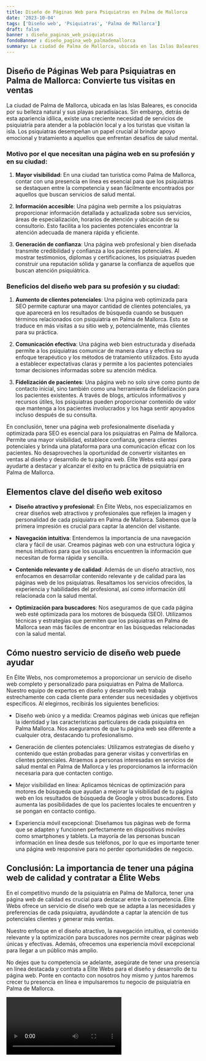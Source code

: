 ```yaml
---
title: Diseño de Páginas Web para Psiquiatras en Palma de Mallorca
date: '2023-10-04'
tags: ['Diseño web', 'Psiquiatras', 'Palma de Mallorca']
draft: false
banner : diseño_paginas_web_psiquiatras
fondoBanner : diseño_pagina_web_palmademallorca
summary: La ciudad de Palma de Mallorca, ubicada en las Islas Baleares, es conocida por su belleza natural y sus playas paradisíacas. Sin embargo, detrás de esta apariencia idílica, existe una creciente necesidad de servicios de psiquiatría para atender a la población local y a los turistas que visitan la isla. Los psiquiatras desempeñan un papel crucial al brindar apoyo emocional y tratamiento a aquellos que enfrentan desafíos de salud mental.
---
```


## **Diseño de Páginas Web para Psiquiatras en Palma de Mallorca: Convierte tus visitas en ventas**

La ciudad de Palma de Mallorca, ubicada en las Islas Baleares, es conocida por su belleza natural y sus playas paradisíacas. Sin embargo, detrás de esta apariencia idílica, existe una creciente necesidad de servicios de psiquiatría para atender a la población local y a los turistas que visitan la isla. Los psiquiatras desempeñan un papel crucial al brindar apoyo emocional y tratamiento a aquellos que enfrentan desafíos de salud mental.

### Motivo por el que necesitan una página web en su profesión y en su ciudad:

1. **Mayor visibilidad**: En una ciudad tan turística como Palma de Mallorca, contar con una presencia en línea es esencial para que los psiquiatras se destaquen entre la competencia y sean fácilmente encontrados por aquellos que buscan servicios de salud mental.

2. **Información accesible**: Una página web permite a los psiquiatras proporcionar información detallada y actualizada sobre sus servicios, áreas de especialización, horarios de atención y ubicación de su consultorio. Esto facilita a los pacientes potenciales encontrar la atención adecuada de manera rápida y eficiente.

3. **Generación de confianza**: Una página web profesional y bien diseñada transmite credibilidad y confianza a los pacientes potenciales. Al mostrar testimonios, diplomas y certificaciones, los psiquiatras pueden construir una reputación sólida y ganarse la confianza de aquellos que buscan atención psiquiátrica.

### Beneficios del diseño web para su profesión y su ciudad:

1. **Aumento de clientes potenciales**: Una página web optimizada para SEO permite capturar una mayor cantidad de clientes potenciales, ya que aparecerá en los resultados de búsqueda cuando se busquen términos relacionados con psiquiatría en Palma de Mallorca. Esto se traduce en más visitas a su sitio web y, potencialmente, más clientes para su práctica.

2. **Comunicación efectiva**: Una página web bien estructurada y diseñada permite a los psiquiatras comunicar de manera clara y efectiva su enfoque terapéutico y los métodos de tratamiento utilizados. Esto ayuda a establecer expectativas claras y permite a los pacientes potenciales tomar decisiones informadas sobre su atención médica.

3. **Fidelización de pacientes**: Una página web no solo sirve como punto de contacto inicial, sino también como una herramienta de fidelización para los pacientes existentes. A través de blogs, artículos informativos y recursos útiles, los psiquiatras pueden proporcionar contenido de valor que mantenga a los pacientes involucrados y los haga sentir apoyados incluso después de su consulta.

En conclusión, tener una página web profesionalmente diseñada y optimizada para SEO es esencial para los psiquiatras en Palma de Mallorca. Permite una mayor visibilidad, establece confianza, genera clientes potenciales y brinda una plataforma para una comunicación eficaz con los pacientes. No desaproveches la oportunidad de convertir visitantes en ventas al diseño y desarrollo de tu página web. Élite Webs está aquí para ayudarte a destacar y alcanzar el éxito en tu práctica de psiquiatría en Palma de Mallorca.

<GifSeo />

<Cta />

## Elementos clave del diseño web exitoso

- **Diseño atractivo y profesional**: En Élite Webs, nos especializamos en crear diseños web atractivos y profesionales que reflejen la imagen y personalidad de cada psiquiatra en Palma de Mallorca. Sabemos que la primera impresión es crucial para captar la atención del visitante.

- **Navegación intuitiva**: Entendemos la importancia de una navegación clara y fácil de usar. Creamos páginas web con una estructura lógica y menus intuitivos para que los usuarios encuentren la información que necesitan de forma rápida y sencilla.

- **Contenido relevante y de calidad**: Además de un diseño atractivo, nos enfocamos en desarrollar contenido relevante y de calidad para las páginas web de los psiquiatras. Resaltamos los servicios ofrecidos, la experiencia y habilidades del profesional, así como información útil relacionada con la salud mental.

- **Optimización para buscadores**: Nos aseguramos de que cada página web esté optimizada para los motores de búsqueda (SEO). Utilizamos técnicas y estrategias que permiten que los psiquiatras en Palma de Mallorca sean más fáciles de encontrar en las búsquedas relacionadas con la salud mental.

## Cómo nuestro servicio de diseño web puede ayudar

En Élite Webs, nos comprometemos a proporcionar un servicio de diseño web completo y personalizado para psiquiatras en Palma de Mallorca. Nuestro equipo de expertos en diseño y desarrollo web trabaja estrechamente con cada cliente para entender sus necesidades y objetivos específicos. Al elegirnos, recibirás los siguientes beneficios:

- Diseño web único y a medida: Creamos páginas web únicas que reflejan la identidad y las características particulares de cada psiquiatra en Palma Mallorca. Nos aseguramos de que tu página web sea diferente a cualquier otra, destacando tu profesionalismo.

- Generación de clientes potenciales: Utilizamos estrategias de diseño y contenido que están probadas para generar visitas y convertirlas en clientes potenciales. Atraemos a personas interesadas en servicios de salud mental en Palma de Mallorca y les proporcionamos la información necesaria para que contacten contigo.

- Mejor visibilidad en línea: Aplicamos técnicas de optimización para motores de búsqueda que ayudan a mejorar la visibilidad de tu página web en los resultados de búsqueda de Google y otros buscadores. Esto aumenta las posibilidades de que los pacientes locales te encuentren y se pongan en contacto contigo.

- Experiencia móvil excepcional: Diseñamos tus páginas web de forma que se adapten y funcionen perfectamente en dispositivos móviles como smartphones y tablets. La mayoría de las personas buscan información en línea desde sus teléfonos, por lo que es importante tener una página web responsive para no perder oportunidades de negocio.

## Conclusión: La importancia de tener una página web de calidad y contratar a Élite Webs

En el competitivo mundo de la psiquiatría en Palma de Mallorca, tener una página web de calidad es crucial para destacar entre la competencia. Élite Webs ofrece un servicio de diseño web que se adapta a las necesidades y preferencias de cada psiquiatra, ayudándote a captar la atención de tus potenciales clientes y generar más ventas.

Nuestro enfoque en el diseño atractivo, la navegación intuitiva, el contenido relevante y la optimización para buscadores nos permite crear páginas web únicas y efectivas. Además, ofrecemos una experiencia móvil excepcional para llegar a un público más amplio.

No dejes que tu competencia se adelante, asegúrate de tener una presencia en línea destacada y contrata a Élite Webs para el diseño y desarrollo de tu página web. Ponte en contacto con nosotros hoy mismo y juntos haremos crecer tu presencia en línea e impulsaremos tu negocio de psiquiatría en Palma de Mallorca.

<Video />

<CtaBot job='Psiquiatras' city='Palma de Mallorca'/>

<Gmaps query='Palma de Mallorca+españa+maps' />